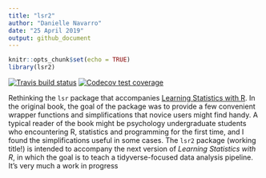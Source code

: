 ```yaml
---
title: "lsr2"
author: "Danielle Navarro"
date: "25 April 2019"
output: github_document
---
```


```r
knitr::opts_chunk$set(echo = TRUE)
library(lsr2)
```

[![Travis build status](https://travis-ci.org/djnavarro/lsr2.svg?branch=master)](https://travis-ci.org/djnavarro/lsr2)  [![Codecov test coverage](https://codecov.io/gh/djnavarro/lsr2/branch/master/graph/badge.svg)](https://codecov.io/gh/djnavarro/lsr2?branch=master)

Rethinking the `lsr` package that accompanies [Learning Statistics with R](https://learningstatisticswithr.com). In the original book, the goal of the package was to provide a few convenient wrapper functions and simplifications that novice users might find handy. A typical reader of the book might be psychology undergraduate students who encountering R, statistics and programming for the first time, and I found the simplifications useful in some cases. The `lsr2` package (working title!) is intended to accompany the next version of *Learning Statistics with R*, in which the goal is to teach a tidyverse-focused data analysis pipeline. It's very much a work in progress


